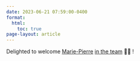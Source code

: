 ```yaml
---
date: 2023-06-21 07:59:00-0400
format:
  html:
    toc: true
page-layout: article
---
```


Delighted to welcome
[Marie-Pierre](httpshttps://marieetienne.github.io/) [in the team](board) 👨‍💻 !

